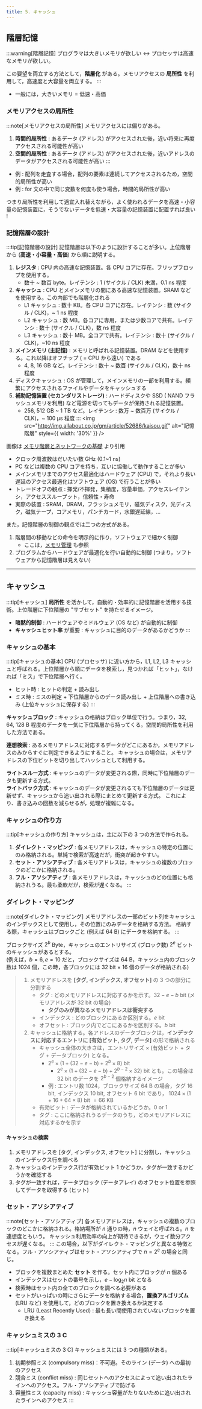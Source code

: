 ```yaml
---
title: 5. キャッシュ
---
```


## 階層記憶
:::warning[階層記憶]
プログラマは大きいメモリが欲しい $\leftrightarrow$ プロセッサは高速なメモリが欲しい。

この要望を両立する方法として，**階層化** がある。メモリアクセスの **局所性** を利用して，高速度と大容量を両立する。
:::
- 一般には，大きいメモリ = 低速・高価

### メモリアクセスの局所性
:::note[メモリアクセスの局所性]
メモリアクセスには偏りがある。
1. **時間的局所性** : あるデータ (アドレス) がアクセスされた後，近い将来に再度アクセスされる可能性が高い
2. **空間的局所性** : あるデータ (アドレス) がアクセスされた後，近いアドレスのデータがアクセスされる可能性が高い
:::
- 例 : 配列を走査する場合，配列の要素は連続してアクセスされるため，空間的局所性が高い
- 例 : for 文の中で同じ変数を何度も使う場合，時間的局所性が高い

つまり局所性を利用して適宜入れ替えながら，よく使われるデータを高速・小容量の記憶装置に，そうでないデータを低速・大容量の記憶装置に配置すれば良い !

### 記憶階層の設計
:::tip[記憶階層の設計]
記憶階層は以下のように設計することが多い。上位階層から (**高速・小容量・高価**) から順に説明する。
1. **レジスタ** : CPU 内の高速な記憶装置。各 CPU コアに存在。フリップフロップを使用する。
    - 数十 ~ 数百 byte。レイテンシ : 1 (サイクル / CLK) 未満，0.1 ns 程度
2. **キャッシュ** : CPU とメインメモリの間にある高速な記憶装置。SRAM などを使用する。この内部でも階層化される
    - L1 キャッシュ : 数十 KB。各 CPU コアに存在。レイテンシ : 数 (サイクル / CLK)，~ 1 ns 程度
    - L2 キャッシュ : 数 MB。各コアに専用，または少数コアで共有。レイテンシ : 数十 (サイクル / CLK)，数 ns 程度
    - L3 キャッシュ : 数十 MB。全コアで共有。レイテンシ : 数十 (サイクル / CLK)，~10 ns 程度
3. **メインメモリ (主記憶)** : メモリと呼ばれる記憶装置。DRAM などを使用する。これ以降はオフチップ ( = CPU から遠い) である
    - 4, 8, 16 GB など。レイテンシ : 数十 ~ 数百 (サイクル / CLK)，数十 ns 程度
4. ディスクキャッシュ : OS が管理して，メインメモリの一部を利用する。頻繁にアクセスされるファイルやデータをキャッシュする
5. **補助記憶装置 (セカンダリストレージ)** : ハードディスクや SSD ( NAND フラッシュメモリを利用) など電源を切ってもデータが保持される記憶装置。
    - 256, 512 GB ~ 1 TB など。レイテンシ : 数万 ~ 数百万 (サイクル / CLK)，~ 100 μs 程度
:::
<img src="http://img.allabout.co.jp/gm/article/52686/kaisou.gif" alt="記憶階層" style={{ width: '30%' }} />

画像は [メモリ階層とネットワークの基礎](https://www.ei.fukui-nct.ac.jp/2010/11/08/post-1053/) より引用
- クロック周波数はだいたい数 GHz (0.1~1 ns)
- PC などは複数の CPU コアを持ち，互いに協働して動作することが多い
- メインメモリまでのアクセス最適化はハードウェア (CPU) で，それより長い遅延のアクセス最適化はソフトウェア (OS) で行うことが多い
- トレードオフの観点 : 揮発/不揮発，集積度，容量単価，アクセスレイテンシ，アクセススループット，信頼性・寿命
- 実際の装置 : SRAM，DRAM，フラッシュメモリ，磁気ディスク，光ディスク，磁気テープ，コアメモリ，パンチカード，水銀遅延線，…

また，記憶階層の制御の観点では二つの方式がある。
1. 階層間の移動などの命令を明示的に作り，ソフトウェアで細かく制御
    - ここは，[メモリ管理](/docs/information/os/memory) も参照
2. プログラムからハードウェアが最適化を行い自動的に制御 (つまり，ソフトウェアから記憶階層は見えない)

---
## キャッシュ
:::tip[キャッシュ]
**局所性** を活かして，自動的・効率的に記憶階層を活用する技術。上位階層に下位階層の "サブセット" を持たせるイメージ。
- **暗黙的制御** : ハードウェアやミドルウェア (OS など) が自動的に制御
- **キャッシュヒット率** が重要 : キャッシュに目的のデータがあるかどうか
:::

### キャッシュの基本
:::tip[キャッシュの基本]
CPU (プロセッサ) に近い方から，L1, L2, L3 キャッシュと呼ばれる。上位階層から順にデータを検索し，見つかれば「ヒット」，なければ「ミス」で下位階層へ行く。
- ヒット時 : ヒットの判定 + 読み出し
- ミス時 : ミスの判定 + 下位階層からのデータ読み出し + 上位階層への書き込み (上位キャッシュに保存する)
:::

**キャッシュブロック** : キャッシュの格納はブロック単位で行う。つまり，32, 64, 128 B 程度のデータを一気に下位階層から持ってくる。空間的局所性を利用した方法である。

**連想検索** : あるメモリアドレスに対応するデータがどこにあるか，メモリアドレスのみからすぐに判定できるようにすること。
キャッシュの場合は，メモリアドレスの下位ビットを切り出してハッシュとして利用する。

**ライトスルー方式** : キャッシュのデータが変更される際，同時に下位階層のデータも更新する方式。  
**ライトバック方式** : キャッシュのデータが変更されるても下位階層のデータは更新せず、キャッシュから追い出される際にまとめて更新する方式。
これにより、書き込みの回数を減らせるが，処理が複雑になる。

### キャッシュの作り方
:::tip[キャッシュの作り方]
キャッシュは，主に以下の 3 つの方法で作られる。
1. **ダイレクト・マッピング** : 各メモリアドレスは，キャッシュの特定の位置にのみ格納される。単純で検索が高速だが，衝突が起きやすい。
2. **セット・アソシアティブ** : 各メモリアドレスは，キャッシュの複数のブロックのどこかに格納される。
3. **フル・アソシアティブ** : 各メモリアドレスは，キャッシュのどの位置にも格納されうる。最も柔軟だが，検索が遅くなる。
:::

### ダイレクト・マッピング
:::note[ダイレクト・マッピング]
メモリアドレスの一部のビット列をキャッシュのインデックスとして使用し，その位置にのみデータを格納する方法。
格納する際，キャッシュはブロックごと (例えば 64 B) にデータを格納する。
:::

ブロックサイズ $2^{b}$ Byte，キャッシュのエントリサイズ (ブロック数) $2^{e}$ ビットのキャッシュがあるとする。  
(例えば，$b = 6, e = 10$ だと，ブロックサイズは 64 B，キャッシュ内のブロック数は 1024 個，この時，各ブロックには 32 bit × 16 個のデータが格納される)
>1. メモリアドレスを **[タグ, インデックス, オフセット]** の 3 つの部分に分割する
>    - タグ : どのメモリアドレスに対応するかを示す。$32 - e - b$ bit (メモリアドレスが 32 bit の場合)
>        - **タグのみが異なるメモリアドレスは衝突する**
>    - インデックス : どのブロックにあるか区別する。$e$ bit
>    - オフセット : ブロック内でどこにあるかを区別する。$b$ bit
>2. キャッシュに格納する。各アドレスのデータブロックは，**インデックスに対応するエントリに [有効ビット, タグ, データ]** の形で格納される 
>    - キャッシュ全体の大きさは，エントリサイズ × (有効ビット + タグ + データブロック) となる。 
>        - $2^e \times (1 + (32 - e - b) + 2^b \times 8)$ bit 
>            - $2^e \times (1 + (32 - e - b) + 2^{b-2} \times 32)$ bit とも。この場合は 32 bit のデータを $2^{b-2}$ 個格納するイメージ
>        - 例 : エントリ数 1024，ブロックサイズ 64 B の場合，タグ 16 bit, インデックス 10 bit, オフセット 6 bit であり，
>        $1024 × (1 + 16 + 64 × 8)$ bit $= 66$ KB
>    - 有効ビット : データが格納されているかどうか。0 or 1
>    - タグ : ここに格納されうるデータのうち，どのメモリアドレスに対応するかを示す
    
#### キャッシュの検索
1. メモリアドレスを [タグ, インデックス, オフセット] に分割し，キャッシュのインデックス行を調べる
2. キャッシュのインデックス行が有効ビット 1 かどうか，タグが一致するかどうかを確認する
3. タグが一致すれば，データブロック (データアレイ) のオフセット位置を参照してデータを取得する (ヒット)

### セット・アソシアティブ
:::note[セット・アソシアティブ]
各メモリアドレスは，キャッシュの複数のブロックのどこかに格納される。格納場所が $n$ 通りの時，$n$ ウェイと呼ばれる。$n$ を連想度ともいう。
キャッシュ利用効率の向上が期待できるが，ウェイ数分アクセスが遅くなる。
:::
この場合，以下がダイレクト・マッピングと異なる特徴となる。フル・アソシアティブはセット・アソシアティブで $n = 2^{e}$ の場合と同じ。
- ブロックを複数まとめた **セット** を作る。セット内にブロックが $n$ 個ある
- インデックスはセットの番号を示し，$e - \log_2 n$ bit となる
- 検索時はセット内の全てのブロックを調べる必要がある
- セットがいっぱいの時にさらにデータを格納する場合，**置換アルゴリズム** (LRU など) を使用して，どのブロックを置き換えるか決定する
    - LRU (Least Recently Used) : 最も長い間使用されていないブロックを置き換える

### キャッシュミスの 3 C
:::tip[キャッシュミスの 3 C]
キャッシュミスには 3 つの種類がある。
1. 初期参照ミス (compulsory miss)：不可避。そのライン (データ) への最初のアクセス
2. 競合ミス (conflict miss) : 同じセットへのアクセスによって追い出されたラインへのアクセス。フル・アソシアティブで防げる
3. 容量性ミス (capacity miss) : キャッシュ容量がたりないために追い出されたラインへのアクセス
:::